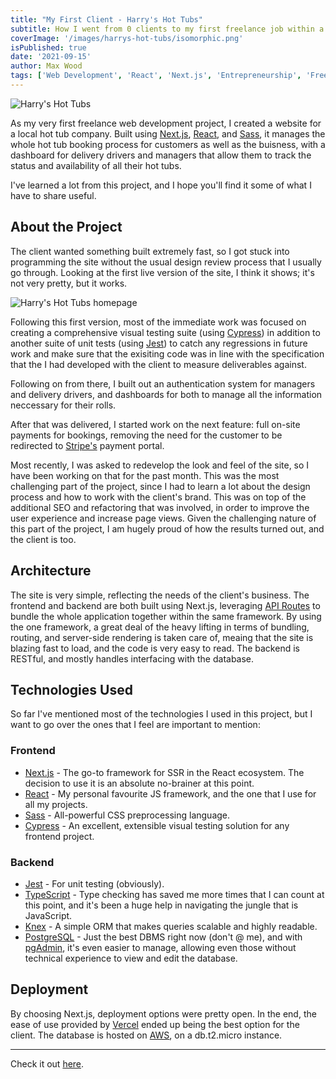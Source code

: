 ```yaml
---
title: "My First Client - Harry's Hot Tubs"
subtitle: How I went from 0 clients to my first freelance job within a year of learning React.
coverImage: '/images/harrys-hot-tubs/isomorphic.png'
isPublished: true
date: '2021-09-15'
author: Max Wood
tags: ['Web Development', 'React', 'Next.js', 'Entrepreneurship', 'Freelancing']
---
```



![Harry's Hot Tubs](/images/harrys-hot-tubs/isomorphic.png)

As my very first freelance web development project, I created a website for a local
hot tub company. Built using [Next.js](https://nextjs.org/), [React](https://reactjs.org/),
and [Sass](https://sass-lang.com/), it manages the whole hot tub booking process
for customers as well as the buisness, with a dashboard for delivery drivers and
managers that allow them to track the status and availability of all their hot tubs.

I've learned a lot from this project, and I hope you'll find it some of what I have to share useful.

## About the Project

The client wanted something built extremely fast, so I got stuck into programming the site without the usual design review process that I usually go through. Looking at the first live version of the site, I think it shows; it's not very pretty, but it works.

![Harry's Hot Tubs homepage](/images/harrys-hot-tubs/desktop2.png)

Following this first version, most of the immediate work was focused on creating a comprehensive visual testing suite (using [Cypress](https://www.cypress.io/)) in addition to another suite of unit tests (using [Jest](https://jestjs.io/)) to catch any regressions in future work and make sure that the exisiting code was in line with the specification that the I had developed with the client to measure deliverables against.

Following on from there, I built out an authentication system for managers and delivery drivers, and dashboards for both to manage all the information neccessary for their rolls.

After that was delivered, I started work on the next feature: full on-site payments for bookings, removing the need for the customer to be redirected to [Stripe's](https://stripe.com) payment portal.

Most recently, I was asked to redevelop the look and feel of the site, so I have been working on that for the past month. This was the most challenging part of the project, since I had to learn a lot about the design process and how to work with the client's brand. This was on top of the additional SEO and refactoring that was involved, in order to improve the user experience and increase page views. Given the challenging nature of this part of the project, I am hugely proud of how the results turned out, and the client is too.

## Architecture

The site is very simple, reflecting the needs of the client's business. The frontend and backend are both built using Next.js, leveraging [API Routes](https://nextjs.org/docs/api-routes/introduction) to bundle the whole application together within the same framework. By using the one framework, a great deal of the heavy lifting in terms of bundling, routing, and server-side rendering is taken care of, meaing that the site is blazing fast to load, and the code is very easy to read. The backend is RESTful, and mostly handles interfacing with the database.

## Technologies Used

So far I've mentioned most of the technologies I used in this project, but I want to go over the ones that I feel are important to mention:

### Frontend

- [Next.js](https://nextjs.org/) - The go-to framework for SSR in the React ecosystem. The decision to use it is an absolute no-brainer at this point.
- [React](https://reactjs.org/) - My personal favourite JS framework, and the one that I use for all my projects.
- [Sass](https://sass-lang.com/) - All-powerful CSS preprocessing language.
- [Cypress](https://www.cypress.io/) - An excellent, extensible visual testing solution for any frontend project.

### Backend

- [Jest](https://jestjs.io/) - For unit testing (obviously).
- [TypeScript](https://www.typescriptlang.org/) - Type checking has saved me more times that I can count at this point, and it's been a huge help in navigating the jungle that is JavaScript.
- [Knex](http://knexjs.org/) - A simple ORM that makes queries scalable and highly readable.
- [PostgreSQL](https://www.postgresql.org/) - Just the best DBMS right now (don't @ me), and with [pgAdmin](https://www.pgadmin.org/), it's even easier to manage, allowing even those without technical experience to view and edit the database.

## Deployment

By choosing Next.js, deployment options were pretty open. In the end, the ease of use provided by [Vercel](https://vercel.com/) ended up being the best option for the client. The database is hosted on [AWS](https://aws.amazon.com/), on a db.t2.micro instance.

---

Check it out [here](https://harryshottubs.com).
